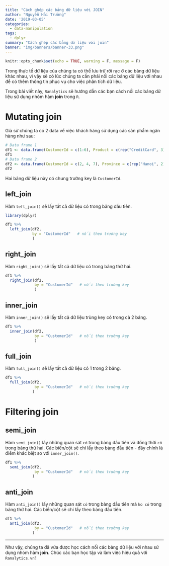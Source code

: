 ```yaml
---
title: "Cách ghép các bảng dữ liệu với JOIN"
author: "Nguyễn Hải Trường"
date: '2019-03-05'
categories:
  - data-manipulation
tags:
  - dplyr
summary: "Cách ghép các bảng dữ liệu với join"
banner: "img/banners/banner-33.png"
---
```


```r
knitr::opts_chunk$set(echo = TRUE, warning = F, message = F)
```


Trong thực tế dữ liệu của chúng ta có thể lưu trữ rời rạc ở các bảng dữ liệu khác nhau, vì vậy sẽ có lúc chúng ta cần phải nối các bảng dữ liệu với nhau để có thêm thông tin phục vụ cho việc phân tích dữ liệu.

Trong bài viết này, `Ranalytics` sẽ hướng dẫn các bạn cách nối các bảng dữ liệu sử dụng nhóm hàm **join** trong `R`.


# Mutating join

Giả sử chúng ta có 2 data về việc khách hàng sử dụng các sản phẩm ngân hàng như sau:

```r
# Data frame 1
df1 <- data.frame(CustomerId = c(1:6), Product = c(rep("CreditCard", 3), rep("HomeLoan", 3)))
df1
# Data frame 2
df2 <- data.frame(CustomerId = c(2, 4, 7), Province = c(rep("Hanoi", 2), rep("Hochiminh", 1)))
df2
```

Hai bảng dữ liệu này có chung trường key là `CustomerId`.

## left_join

Hàm `left_join()` sẽ lấy tất cả dữ liệu có trong bảng đầu tiên. 

```r
library(dplyr)

df1 %>% 
  left_join(df2, 
            by = "CustomerId"   # nối theo trường key
            )
```


## right_join

Hàm `right_join()` sẽ lấy tất cả dữ liệu có trong bảng thứ hai.

```r
df1 %>% 
  right_join(df2, 
             by = "CustomerId"   # nối theo trường key
             )
```


## inner_join

Hàm `inner_join()` sẽ lấy tất cả dữ liệu trùng key có trong cả 2 bảng.

```r
df1 %>% 
  inner_join(df2, 
             by = "CustomerId"   # nối theo trường key
             )
```

## full_join

Hàm `full_join()` sẽ lấy tất cả dữ liệu có 1 trong 2 bảng.

```r
df1 %>% 
  full_join(df2, 
             by = "CustomerId"   # nối theo trường key
            )
```

# Filtering join

## semi_join

Hàm `semi_join()` lấy những quan sát `có` trong bảng đầu tiên và đồng thời `có` trong bảng thứ hai. Các biến/cột sẽ chỉ lấy theo bảng đầu tiên - đây chính là điểm khác biệt so với `inner_join()`.

```r
df1 %>% 
  semi_join(df2, 
             by = "CustomerId"   # nối theo trường key
            )
```


## anti_join

Hàm `anti_join()` lấy những quan sát `có` trong bảng đầu tiên mà `ko có` trong bảng thứ hai. Các biến/cột sẽ chỉ lấy theo bảng đầu tiên.

```r
df1 %>% 
  anti_join(df2, 
             by = "CustomerId"   # nối theo trường key
            )
```

---

Như vậy, chúng ta đã vừa được học cách nối các bảng dữ liệu với nhau sử dụng nhóm hàm **join**. Chúc các bạn học tập và làm việc hiệu quả với `Ranalytics.vn`!